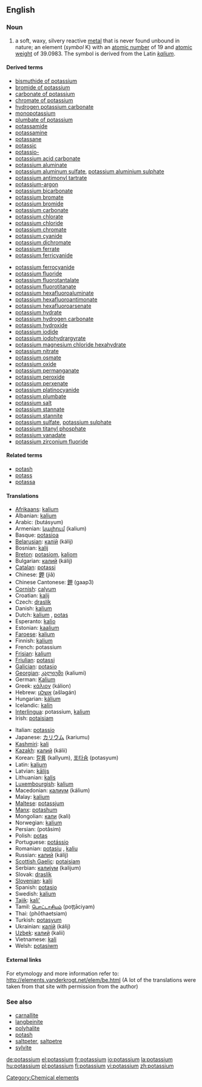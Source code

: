 ==English==

{{elements|K|argon|Ar|calcium|Ca}}
===Noun===
{{en-noun|-}}
{{wikipedia}}

# a soft, waxy, silvery reactive [[metal]] that is never found unbound in nature; an element (''symbol'' K) with an [[atomic number]] of 19 and [[atomic weight]] of 39.0983. The symbol is derived from the Latin ''[[kalium]]''.

====Derived terms====
{{top2}}
*[[bismuthide of potassium]]
*[[bromide of potassium]]
*[[carbonate of potassium]]
*[[chromate of potassium]]
*[[hydrogen potassium carbonate]]
*[[monopotassium]]
*[[plumbate of potassium]]
*[[potassamide]]
*[[potassamine]]
*[[potassane]]
*[[potassic]]
*[[potassio-]]
*[[potassium acid carbonate]]
*[[potassium aluminate]]
*[[potassium aluminum sulfate]], [[potassium aluminium sulphate]]
*[[potassium antimonyl tartrate]]
*[[potassium-argon]]
*[[potassium bicarbonate]]
*[[potassium bromate]]
*[[potassium bromide]]
*[[potassium carbonate]]
*[[potassium chlorate]]
*[[potassium chloride]]
*[[potassium chromate]]
*[[potassium cyanide]]
*[[potassium dichromate]]
*[[potassium ferrate]]
*[[potassium ferricyanide]]
{{mid2}}
*[[potassium ferrocyanide]]
*[[potassium fluoride]]
*[[potassium fluorotantalate]]
*[[potassium fluorotitanate]]
*[[potassium hexafluoroaluminate]]
*[[potassium hexafluoroantimonate]]
*[[potassium hexafluoroarsenate]]
*[[potassium hydrate]]
*[[potassium hydrogen carbonate]]
*[[potassium hydroxide]]
*[[potassium iodide]]
*[[potassium iodohydrargyrate]]
*[[potassium magnesium chloride hexahydrate]]
*[[potassium nitrate]]
*[[potassium osmate]]
*[[potassium oxide]]
*[[potassium permanganate]]
*[[potassium peroxide]]
*[[potassium perxenate]]
*[[potassium platinocyanide]]
*[[potassium plumbate]]
*[[potassium salt]]
*[[potassium stannate]]
*[[potassium stannite]]
*[[potassium sulfate]], [[potassium sulphate]]
*[[potassium titanyl phosphate]]
*[[potassium vanadate]]
*[[potassium zirconium fluoride]]
{{bottom}}

====Related terms====
*[[potash]]
*[[potass]]
*[[potassa]]

====Translations====
{{top}}
*[[Afrikaans]]: [[kalium]]
*Albanian: [[kalium]]
*Arabic: {{ARchar|[[بوتاسيوم|بُوتَاسيُوم]]}} (butásyum) {{m}}
*Armenian: [[կալիում]] (kalium)
*Basque: [[potasioa]]
*[[Belarusian]]: [[калій]] (kálij) {{m}}
*Bosnian: [[kalij]]
*[[Breton]]: [[potasiom]], [[kaliom]] {{m}}
*Bulgarian: [[калий]] (kálij) {{m}}
*[[Catalan]]: [[potassi]]
*Chinese: [[鉀]] (jiǎ)
*Chinese Cantonese: [[鉀]] (gaap3)
*[[Cornish]]: [[calyum]]
*Croatian: [[kalij]]
*Czech: [[draslík]]
*Danish: [[kalium]]
*Dutch: [[kalium]] {{n}}, [[potas]] {{f}}
*Esperanto: [[kalio]]
*Estonian: [[kaalium]]
*[[Faroese]]: [[kalium]]
*Finnish: [[kalium]]
*French: potassium {{m}}
*[[Frisian]]: [[kalium]]
*[[Friulian]]: [[potassi]]
*[[Galician]]: [[potasio]] {{m}}
*[[Georgian]]: [[კალიუმი]] (kaliumi)
*German: [[Kalium]] {{n}}
*Greek: [[κάλιον]] (kálion) {{n}}
*Hebrew: [[אשלגן]] (ašləgán) {{m}}
*Hungarian: [[kálium]]
*Icelandic: [[kalín]]
*[[Interlingua]]: potassium, [[kalium]]
*Irish: [[potaisiam]]
{{mid}}
*Italian: [[potassio]] {{m}}
*Japanese: [[カリウム]] (kariumu)
*[[Kashmiri]]: [[kali]]
*[[Kazakh]]: [[калий]] (kálii)
*Korean: [[칼륨]] (kallyum), [[포타슘]] (potasyum)
*Latin: [[kalium]] {{n}}
*Latvian: [[kālijs]]
*Lithuanian: [[kalis]]
*[[Luxembourgish]]: [[kalium]]
*Macedonian: [[калиум]] (kálium) {{m}}
*Malay: [[kalium]]
*[[Maltese]]: [[potassjum]]
*[[Manx]]: [[potashum]]
*Mongolian: [[кали]] (kali)
*Norwegian: [[kalium]]
*Persian: {{FAchar|[[پتاسيم]]}} (potâsim)
*Polish: [[potas]] {{m}}
*Portuguese: [[potássio]] {{m}}
*Romanian: [[potasiu]] {{n}}, [[kaliu]] {{n}}
*Russian: [[калий]] (kálij) {{m}}
*[[Scottish Gaelic]]: [[potaisiam]]
*Serbian: [[калијум]] (kalijum) {{m}}
*Slovak: [[draslík]]
*[[Slovenian]]: [[kalij]]
*Spanish: [[potasio]] {{m}}
*Swedish: [[kalium]]
*[[Tajik]]: [[kali']]
*Tamil: [[பொட்டாசியம்]] (poţţāciyam)
*Thai: {{THchar|[[โพแทสเซียม]]}} (phōthaetsiam)
*Turkish: [[potasyum]]
*Ukrainian: [[калій]] (kálij) {{m}}
*[[Uzbek]]: [[калий]] (kalii)
*Vietnamese: [[kali]]
*Welsh: [[potasiwm]]
{{bottom}}

====External links====
For etymology and more information refer to:
http://elements.vanderkrogt.net/elem/be.html
(A lot of the translations were taken from that site with permission from the author)

===See also===
*[[carnallite]]
*[[langbeinite]]
*[[polyhalite]]
*[[potash]]
*[[saltpeter]], [[saltpetre]]
*[[sylvite]]

[[Category:Chemical elements]]

[[de:potassium]]
[[el:potassium]]
[[fr:potassium]]
[[io:potassium]]
[[la:potassium]]
[[hu:potassium]]
[[pl:potassium]]
[[fi:potassium]]
[[vi:potassium]]
[[zh:potassium]]